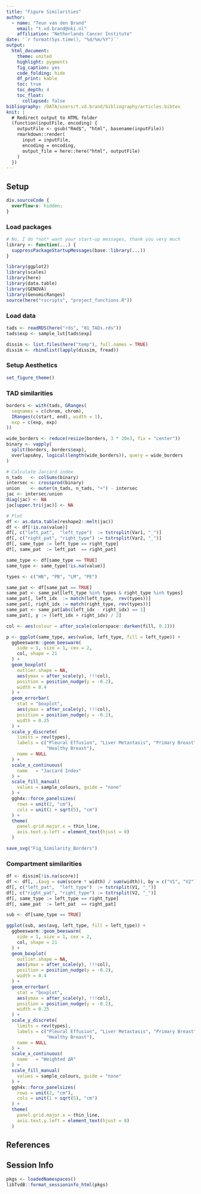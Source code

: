 ```yaml
---
title: "Figure Similarities"
author: 
  - name: "Teun van den Brand"
    email: "t.vd.brand@nki.nl"
    affiliation: "Netherlands Cancer Institute"
date: '`r format(Sys.time(), "%d/%m/%Y")`'
output: 
  html_document:
    theme: united
    highlight: pygments
    fig_caption: yes
    code_folding: hide
    df_print: kable
    toc: true
    toc_depth: 4
    toc_float:
      collapsed: false
bibliography: /DATA/users/t.vd.brand/bibliography/articles.bibtex
knit: |
  # Redirect output to HTML folder
  (function(inputFile, encoding) {
    outputFile <- gsub("Rmd$", "html", basename(inputFile))
    rmarkdown::render(
      input = inputFile,
      encoding = encoding,
      output_file = here::here("html", outputFile)
    )
  })
---
```


## Setup {.tabset}

<!-- little HTML script to do indentation of the table of contents -->
<script>
    $(document).ready(function() {
      $items = $('div#TOC li');
      $items.each(function(idx) {
        num_ul = $(this).parentsUntil('#TOC').length;
        $(this).css({'text-indent': num_ul * 10, 'padding-left': 0});
      });

    });
</script>

```css
div.sourceCode {
  overflow-x: hidden;
}
```

### Load packages

```r
# No, I do *not* want your start-up messages, thank you very much
library <- function(...) {
  suppressPackageStartupMessages(base::library(...))
}
```


```r
library(ggplot2)
library(scales)
library(here)
library(data.table)
library(GENOVA)
library(GenomicRanges)
source(here("rscripts", "project_functions.R"))
```

### Load data

```r
tads <- readRDS(here("rds", "01_TADs.rds"))
tads$exp <- sample_lut[tads$exp]

dissim <- list.files(here("temp"), full.names = TRUE)
dissim <- rbindlist(lapply(dissim, fread))
```

### Setup Aesthetics

```r
set_figure_theme()
```

### TAD similarities

```r
borders <- with(tads, GRanges(
  seqnames = c(chrom, chrom),
  IRanges(c(start, end), width = 1),
  exp = c(exp, exp)
))

wide_borders <- reduce(resize(borders, 3 * 20e3, fix = "center"))
binary <- vapply(
  split(borders, borders$exp),
  overlapsAny, logical(length(wide_borders)), query = wide_borders
)

# Calculate Jaccard index
n_tads   <- colSums(binary)
intersec <- crossprod(binary)
union    <- outer(n_tads, n_tads, "+") - intersec
jac <- intersec/union
diag(jac) <- NA
jac[upper.tri(jac)] <- NA

# Plot
df <- as.data.table(reshape2::melt(jac))
df <- df[!is.na(value)]
df[, c("left_pat",  "left_type")  := tstrsplit(Var1, "_")]
df[, c("right_pat", "right_type") := tstrsplit(Var2, "_")]
df[, same_type := left_type == right_type]
df[, same_pat  := left_pat  == right_pat]

same_type <- df[same_type == TRUE]
same_type <- same_type[!is.na(value)]

types <- c("HB", "PB", "LM", "PE")

same_pat <- df[same_pat == TRUE]
same_pat <- same_pat[left_type %in% types & right_type %in% types]
same_pat[, left_idx  := match(left_type,  rev(types))]
same_pat[, right_idx := match(right_type, rev(types))]
same_pat <- same_pat[abs(left_idx - right_idx) == 1]
same_pat[, y := (left_idx + right_idx) / 2]

col <- aes(colour = after_scale(colorspace::darken(fill, 0.2)))

p <- ggplot(same_type, aes(value, left_type, fill = left_type)) +
  ggbeeswarm::geom_beeswarm(
    side = 1, size = 1, cex = 2,
    col, shape = 21
  ) +
  geom_boxplot(
    outlier.shape = NA,
    aes(ymax = after_scale(y), !!!col),
    position = position_nudge(y = -0.2),
    width = 0.4
  ) +
  geom_errorbar(
    stat = "boxplot",
    aes(ymax = after_scale(y), !!!col),
    position = position_nudge(y = -0.2),
    width = 0.25
  ) +
  scale_y_discrete(
    limits = rev(types),
    labels = c("Pleural Effusion", "Liver Metastasis", "Primary Breast",
               "Healthy Breast"),
    name = NULL
  ) +
  scale_x_continuous(
    name   = "Jaccard Index"
  ) +
  scale_fill_manual(
    values = sample_colours, guide = "none"
  ) +
  ggh4x::force_panelsizes(
    rows = unit(2, "cm"),
    cols = unit(1 + sqrt(5), "cm")
  ) +
  theme(
    panel.grid.major.x = thin_line,
    axis.text.y.left = element_text(hjust = 0)
  )

save_svg("Fig_Similarity_Borders")
```

### Compartment similarities

```r
df <- dissim[!is.na(score)]
df <- df[, .(avg = sum(score * width) / sum(width)), by = c("V1", "V2")]
df[, c("left_pat",  "left_type")  := tstrsplit(V1, "_")]
df[, c("right_pat", "right_type") := tstrsplit(V2, "_")]
df[, same_type := left_type == right_type]
df[, same_pat  := left_pat  == right_pat]

sub <- df[same_type == TRUE]

ggplot(sub, aes(avg, left_type, fill = left_type)) +
  ggbeeswarm::geom_beeswarm(
    side = 1, size = 1, cex = 2,
    col, shape = 21
  ) +
  geom_boxplot(
    outlier.shape = NA,
    aes(ymax = after_scale(y), !!!col),
    position = position_nudge(y = -0.2),
    width = 0.4
  ) +
  geom_errorbar(
    stat = "boxplot",
    aes(ymax = after_scale(y), !!!col),
    position = position_nudge(y = -0.2),
    width = 0.25
  ) +
  scale_y_discrete(
    limits = rev(types),
    labels = c("Pleural Effusion", "Liver Metastasis", "Primary Breast",
               "Healthy Breast"),
    name = NULL
  ) +
  scale_x_continuous(
    name   = "Weighted ΔR"
  ) +
  scale_fill_manual(
    values = sample_colours, guide = "none"
  ) +
  ggh4x::force_panelsizes(
    rows = unit(2, "cm"),
    cols = unit(1 + sqrt(5), "cm")
  ) +
  theme(
    panel.grid.major.x = thin_line,
    axis.text.y.left = element_text(hjust = 0)
  )
```



## References

<div id="refs"></div>

## Session Info

```r
pkgs <- loadedNamespaces()
libTvdB::format_sessioninfo_html(pkgs)
```
